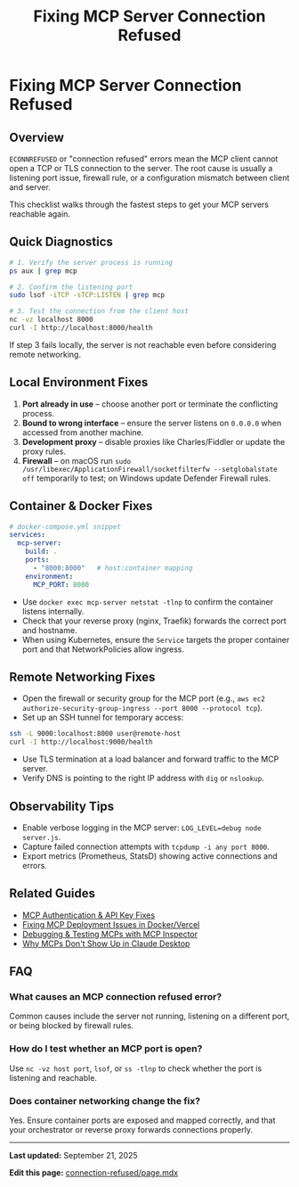 ﻿---
title: "Fixing MCP Server Connection Refused"
description: "Diagnose and resolve MCP connection refused errors across local, remote, and containerised environments."
slug: "connection-refused"
category: "testing"
updatedAt: "2025-09-21T00:00:00.000Z"
faqs:
  - q: "What causes an MCP connection refused error?"
    a: "The server process is not listening, the port is blocked by a firewall, or the client is pointing to the wrong host/port."
  - q: "How do I test whether an MCP port is open?"
    a: "Use tools like `netstat`, `lsof`, `ss`, or `nc -vz host port` to confirm the listener is active and reachable."
  - q: "Does container networking change the fix?"
    a: "Yes. Ensure the container exposes the correct port, the host maps it, and any reverse proxies forward the connection."
---


<Breadcrumbs slug="connection-refused" />

# Fixing MCP Server Connection Refused

<Script id="faq-jsonld" type="application/ld+json">
{JSON.stringify({
  "@context": "https://schema.org",
  "@type": "FAQPage",
  "mainEntity": [
    {
      "@type": "Question",
      "name": "What causes an MCP connection refused error?",
      "acceptedAnswer": { "@type": "Answer", "text": "The server process is not listening, the port is blocked by a firewall, or the client is pointing to the wrong host/port." }
    },
    {
      "@type": "Question",
      "name": "How do I test whether an MCP port is open?",
      "acceptedAnswer": { "@type": "Answer", "text": "Use tools like netstat, lsof, ss, or nc -vz host port to confirm the listener is active and reachable." }
    },
    {
      "@type": "Question",
      "name": "Does container networking change the fix?",
      "acceptedAnswer": { "@type": "Answer", "text": "Yes. Ensure the container exposes the correct port, the host maps it, and any reverse proxies forward the connection." }
    }
  ]
})}
</Script>

## Overview

`ECONNREFUSED` or "connection refused" errors mean the MCP client cannot open a TCP or TLS connection to the server. The root cause is usually a listening port issue, firewall rule, or a configuration mismatch between client and server.

This checklist walks through the fastest steps to get your MCP servers reachable again.

## Quick Diagnostics

```bash
# 1. Verify the server process is running
ps aux | grep mcp

# 2. Confirm the listening port
sudo lsof -iTCP -sTCP:LISTEN | grep mcp

# 3. Test the connection from the client host
nc -vz localhost 8000
curl -I http://localhost:8000/health
```

If step 3 fails locally, the server is not reachable even before considering remote networking.

## Local Environment Fixes

1. **Port already in use** – choose another port or terminate the conflicting process.
2. **Bound to wrong interface** – ensure the server listens on `0.0.0.0` when accessed from another machine.
3. **Development proxy** – disable proxies like Charles/Fiddler or update the proxy rules.
4. **Firewall** – on macOS run `sudo /usr/libexec/ApplicationFirewall/socketfilterfw --setglobalstate off` temporarily to test; on Windows update Defender Firewall rules.

## Container & Docker Fixes

```yaml
# docker-compose.yml snippet
services:
  mcp-server:
    build: .
    ports:
      - "8000:8000"   # host:container mapping
    environment:
      MCP_PORT: 8000
```

- Use `docker exec mcp-server netstat -tlnp` to confirm the container listens internally.
- Check that your reverse proxy (nginx, Traefik) forwards the correct port and hostname.
- When using Kubernetes, ensure the `Service` targets the proper container port and that NetworkPolicies allow ingress.

## Remote Networking Fixes

- Open the firewall or security group for the MCP port (e.g., `aws ec2 authorize-security-group-ingress --port 8000 --protocol tcp`).
- Set up an SSH tunnel for temporary access:

```bash
ssh -L 9000:localhost:8000 user@remote-host
curl -I http://localhost:9000/health
```

- Use TLS termination at a load balancer and forward traffic to the MCP server.
- Verify DNS is pointing to the right IP address with `dig` or `nslookup`.

## Observability Tips

- Enable verbose logging in the MCP server: `LOG_LEVEL=debug node server.js`.
- Capture failed connection attempts with `tcpdump -i any port 8000`.
- Export metrics (Prometheus, StatsD) showing active connections and errors.

## Related Guides

- [MCP Authentication & API Key Fixes](/docs/authentication-errors)
- [Fixing MCP Deployment Issues in Docker/Vercel](/docs/deployment-errors)
- [Debugging & Testing MCPs with MCP Inspector](/docs/testing-mcp)
- [Why MCPs Don't Show Up in Claude Desktop](/docs/mcp-not-showing)

## FAQ

### What causes an MCP connection refused error?

Common causes include the server not running, listening on a different port, or being blocked by firewall rules.

### How do I test whether an MCP port is open?

Use `nc -vz host port`, `lsof`, or `ss -tlnp` to check whether the port is listening and reachable.

### Does container networking change the fix?

Yes. Ensure container ports are exposed and mapped correctly, and that your orchestrator or reverse proxy forwards connections properly.

---

**Last updated:** September 21, 2025

**Edit this page:** [connection-refused/page.mdx](https://github.com/modelcontextprotocol/docs/edit/main/docs/connection-refused/page.mdx)
